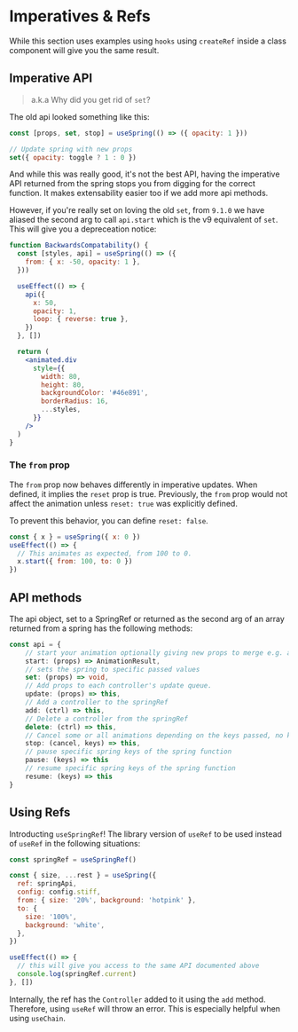 # Imperatives & Refs

While this section uses examples using `hooks` using `createRef` inside a class component will give you the same result.

## Imperative API

> a.k.a Why did you get rid of `set`?

The old api looked something like this:

```js
const [props, set, stop] = useSpring(() => ({ opacity: 1 }))

// Update spring with new props
set({ opacity: toggle ? 1 : 0 })
```

And while this was really good, it's not the best API, having the imperative API returned from the spring stops you from digging for the correct function. It makes extensability easier too if we add more api methods.

However, if you're really set on loving the old `set`, from `9.1.0` we have aliased the second arg to call `api.start` which is the v9 equivalent of `set`. This will give you a depreceation notice:

```jsx render=true edit=true
function BackwardsCompatability() {
  const [styles, api] = useSpring(() => ({
    from: { x: -50, opacity: 1 },
  }))

  useEffect(() => {
    api({
      x: 50,
      opacity: 1,
      loop: { reverse: true },
    })
  }, [])

  return (
    <animated.div
      style={{
        width: 80,
        height: 80,
        backgroundColor: '#46e891',
        borderRadius: 16,
        ...styles,
      }}
    />
  )
}
```

### The `from` prop

The `from` prop now behaves differently in imperative updates. When defined, it implies the `reset` prop is true. Previously, the `from` prop would not affect the animation unless `reset: true` was explicitly defined.

To prevent this behavior, you can define `reset: false`.

```jsx
const { x } = useSpring({ x: 0 })
useEffect(() => {
  // This animates as expected, from 100 to 0.
  x.start({ from: 100, to: 0 })
})
```

## API methods

The api object, set to a SpringRef or returned as the second arg of an array returned from a spring has the following methods:

```ts
const api = {
    // start your animation optionally giving new props to merge e.g. a `to` object
    start: (props) => AnimationResult,
    // sets the spring to specific passed values
    set: (props) => void,
    // Add props to each controller's update queue.
    update: (props) => this,
    // Add a controller to the springRef
    add: (ctrl) => this,
    // Delete a controller from the springRef
    delete: (ctrl) => this,
    // Cancel some or all animations depending on the keys passed, no keys will cancel all.
    stop: (cancel, keys) => this,
    // pause specific spring keys of the spring function
    pause: (keys) => this
    // resume specific spring keys of the spring function
    resume: (keys) => this
}
```

## Using Refs

Introducting `useSpringRef`! The library version of `useRef` to be used instead of `useRef` in the following situations:

```jsx
const springRef = useSpringRef()

const { size, ...rest } = useSpring({
  ref: springApi,
  config: config.stiff,
  from: { size: '20%', background: 'hotpink' },
  to: {
    size: '100%',
    background: 'white',
  },
})

useEffect(() => {
  // this will give you access to the same API documented above
  console.log(springRef.current)
}, [])
```

Internally, the ref has the `Controller` added to it using the `add` method. Therefore, using `useRef` will throw an error.
This is especially helpful when using `useChain`.
